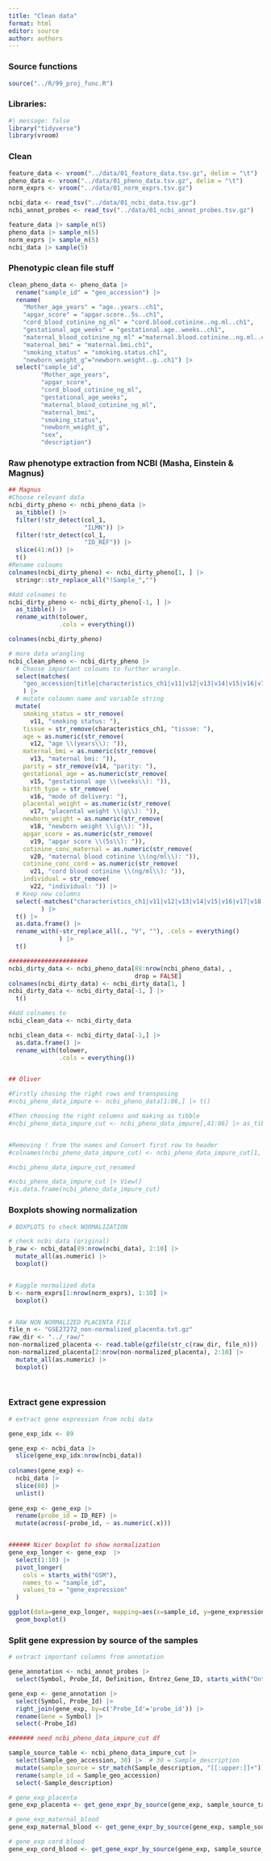 ```yaml
---
title: "Clean data"
format: html
editor: source
author: authors
---
```


### Source functions

```r
source("../R/99_proj_func.R")
```

### Libraries:

```r
#| message: false
library("tidyverse")
library(vroom)
```

### Clean

```r

feature_data <- vroom("../data/01_feature_data.tsv.gz", delim = "\t")
pheno_data <- vroom("../data/01_pheno_data.tsv.gz", delim = "\t")
norm_exprs <- vroom("../data/01_norm_exprs.tsv.gz")

ncbi_data <- read_tsv("../data/01_ncbi_data.tsv.gz")
ncbi_annot_probes <- read_tsv("../data/01_ncbi_annot_probes.tsv.gz")
```

```r

feature_data |> sample_n(5)
pheno_data |> sample_n(5)
norm_exprs |> sample_n(5)
ncbi_data |> sample(5)

```

### Phenotypic clean file stuff

```r
clean_pheno_data <- pheno_data |>
  rename("sample_id" = "geo_accession") |>
  rename(
    "Mother_age_years" = "age..years..ch1",
    "apgar_score" = "apgar.score..5s..ch1",
    "cord_blood_cotinine_ng_ml" = "cord.blood.cotinine..ng.ml..ch1",
    "gestational_age_weeks" = "gestational.age..weeks..ch1",
    "maternal_blood_cotinine_ng_ml" ="maternal.blood.cotinine..ng.ml..ch1",
    "maternal_bmi" = "maternal.bmi.ch1",
    "smoking_status" = "smoking.status.ch1",
    "newborn_weight_g"="newborn.weight..g..ch1") |>
  select("sample_id",
         "Mother_age_years",
         "apgar_score",
         "cord_blood_cotinine_ng_ml",
         "gestational_age_weeks",
         "maternal_blood_cotinine_ng_ml",
         "maternal_bmi",
         "smoking_status",
         "newborn_weight_g",
         "sex",
         "description")
```

### Raw phenotype extraction from NCBI (Masha, Einstein & Magnus)

```r
## Magnus
#Choose relevant data
ncbi_dirty_pheno <- ncbi_pheno_data |> 
  as_tibble() |>
  filter(!str_detect(col_1, 
                     "ILMN")) |>
  filter(!str_detect(col_1, 
                     "ID_REF")) |>
  slice(41:n()) |>
  t()
#Rename coloums
colnames(ncbi_dirty_pheno) <- ncbi_dirty_pheno[1, ] |> 
  stringr::str_replace_all("!Sample_","")

#Add colnames to 
ncbi_dirty_pheno <- ncbi_dirty_pheno[-1, ] |> 
  as_tibble() |>
  rename_with(tolower, 
              .cols = everything()) 

colnames(ncbi_dirty_pheno)

# more data wrangling
ncbi_clean_pheno <- ncbi_dirty_pheno |>
  # Choose important coloums to further wrangle. 
  select(matches(
    "geo_accession|title|characteristics_ch1|v11|v12|v13|v14|v15|v16|v17|v18|v19|v20|v21|v22")
    ) |>
  # mutate coloumn name and variable string
  mutate(
    smoking_status = str_remove(
      v11, "smoking status: "),
    tissue = str_remove(characteristics_ch1, "tissue: "),
    age = as.numeric(str_remove(
      v12, "age \\(years\\): ")),
    maternal_bmi = as.numeric(str_remove(
      v13, "maternal bmi: ")),
    parity = str_remove(v14, "parity: "),
    gestational_age = as.numeric(str_remove(
      v15, "gestational age \\(weeks\\): ")),
    birth_type = str_remove(
      v16, "mode of delivery: "),
    placental_weight = as.numeric(str_remove(
      v17, "placental weight \\(g\\): ")),
    newborn_weight = as.numeric(str_remove(
      v18, "newborn weight \\(g\\): ")),
    apgar_score = as.numeric(str_remove(
      v19, "apgar score \\(5s\\): ")),
    cotinine_conc_maternal = as.numeric(str_remove(
      v20, "maternal blood cotinine \\(ng/ml\\): ")),
    cotinine_conc_cord = as.numeric(str_remove(
      v21, "cord blood cotinine \\(ng/ml\\): ")),
    individual = str_remove(
      v22, "individual: ")) |>
  # Keep new columns
  select(-matches("characteristics_ch1|v11|v12|v13|v14|v15|v16|v17|v18|v19|v20|v21|v22")
         ) |>
  t() |> 
  as.data.frame() |>
  rename_with(~str_replace_all(., "V", ""), .cols = everything()
              ) |>
  t()

######################
ncbi_dirty_data <- ncbi_pheno_data[88:nrow(ncbi_pheno_data), , 
                                   drop = FALSE]
colnames(ncbi_dirty_data) <- ncbi_dirty_data[1, ]
ncbi_dirty_data <- ncbi_dirty_data[-1, ] |>
  t()

#Add colnames to 
ncbi_clean_data <- ncbi_dirty_data

ncbi_clean_data <- ncbi_dirty_data[-1,] |> 
  as.data.frame() |>
  rename_with(tolower, 
              .cols = everything()) 


## Oliver

#Firstly chosing the right rows and transposing
#ncbi_pheno_data_impure <- ncbi_pheno_data[1:86,] |> t()

#Then choosing the right columns and making as tibble
#ncbi_pheno_data_impure_cut <- ncbi_pheno_data_impure[,41:86] |> as_tibble()


#Removing ! from the names and Convert first row to header
#colnames(ncbi_pheno_data_impure_cut) <- ncbi_pheno_data_impure_cut[1, ] |> stringr::str_replace_all("!", "")

#ncbi_pheno_data_impure_cut_renamed

#ncbi_pheno_data_impure_cut |> View()
#is.data.frame(ncbi_pheno_data_impure_cut) 


```

### Boxplots showing normalization 

```r

# BOXPLOTS to check NORMALIZATION

# check ncbi data (original)
b_raw <- ncbi_data[89:nrow(ncbi_data), 2:10] |> 
  mutate_all(as.numeric) |>
  boxplot()


# Kaggle normalized data
b <- norm_exprs[1:nrow(norm_exprs), 1:10] |> 
  boxplot()


# RAW NON NORMALIZED PLACENTA FILE
file_n <- "GSE27272_non-normalized_placenta.txt.gz"
raw_dir <- "../_raw/"
non-normalized_placenta <- read.table(gzfile(str_c(raw_dir, file_n)))
non-normalized_placenta[2:nrow(non-normalized_placenta), 2:10] |> 
  mutate_all(as.numeric) |> 
  boxplot()

       
```

### Extract gene expression

```r
# extract gene expression from ncbi data

gene_exp_idx <- 89

gene_exp <- ncbi_data |> 
  slice(gene_exp_idx:nrow(ncbi_data))
  
colnames(gene_exp) <-
  ncbi_data |> 
  slice(88) |>
  unlist()
        
gene_exp <- gene_exp |> 
  rename(probe_id = ID_REF) |>
  mutate(across(-probe_id, ~ as.numeric(.x)))


###### Nicer boxplot to show normalization
gene_exp_longer <- gene_exp  |> 
  select(1:10) |> 
  pivot_longer(
    cols = starts_with("GSM"),
    names_to = "sample_id",
    values_to = "gene_expression"
  )

ggplot(data=gene_exp_longer, mapping=aes(x=sample_id, y=gene_expression)) +
  geom_boxplot()
```

### Split gene expression by source of the samples

```r
# extract important columns from annotation

gene_annotation <- ncbi_annot_probes |> 
  select(Symbol, Probe_Id, Definition, Entrez_Gene_ID, starts_with("Ontology"))

gene_exp <- gene_annotation |> 
  select(Symbol, Probe_Id) |> 
  right_join(gene_exp, by=c('Probe_Id'='probe_id')) |> 
  rename(Gene = Symbol) |> 
  select(-Probe_Id)

####### need ncbi_pheno_data_impure_cut df

sample_source_table <- ncbi_pheno_data_impure_cut |>
  select(Sample_geo_accession, 30) |>  # 30 = Sample_description
  mutate(sample_source = str_match(Sample_description, "[[:upper:]]+")) |> 
  rename(sample_id = Sample_geo_accession)
  select(-Sample_description)

# gene_exp_placenta
gene_exp_placenta <- get_gene_expr_by_source(gene_exp, sample_source_table, "PL")

# gene_exp_maternal_blood
gene_exp_maternal_blood <- get_gene_expr_by_source(gene_exp, sample_source_table, "M")

# gene_exp cord blood
gene_exp_cord_blood <- get_gene_expr_by_source(gene_exp, sample_source_table, "D")
```
